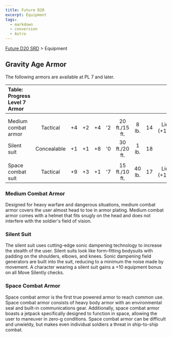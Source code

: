 ```yaml
---
title: Future D20
excerpt: Equipment
tags:
  - markdown
  - conversion
  - Astro
---
```






[Future D20 SRD]( / ) > Equipment




## Gravity Age Armor


The following armors are available at PL 7 and later.


| Table: Progress Level 7 Armor |  |  |  |  |  |  |  |  |  |
| :------------------------------- | :--: | :--: | :--: | :--: | :--: | :--: | :--: | :--: | --: |
|  |  |  |  |  |  |  |  |  |  |
|  |  |  |  |  |  |  |  |  |  |
| Medium combat armor | Tactical | +4 | +2 | +4 | '2 | 20 ft./15 ft. | 8 lb. | 14 | Lic (+1) |
| Silent suit | Concealable | +1 | +1 | +8 | '0 | 30 ft./20 ft. | 1 lb. | 18 |  |
|  |  |  |  |  |  |  |  |  |  |
| Space combat suit | Tactical | +9 | +3 | +1 | '7 | 15 ft./10 ft. | 40 lb. | 17 | Lic (+1) |



### Medium Combat Armor


Designed for heavy warfare and dangerous situations, medium combat armor covers the user almost head to toe in armor plating. Medium combat armor comes with a helmet that fits snugly on the head and does not interfere with the soldier's field of vision.


### Silent Suit


The silent suit uses cutting-edge sonic dampening technology to increase the stealth of the user. Silent suits look like form-fitting bodysuits with padding on the shoulders, elbows, and knees. Sonic dampening field generators are built into the suit, reducing to a minimum the noise made by movement. A character wearing a silent suit gains a +10 equipment bonus on all Move Silently checks.


### Space Combat Armor


Space combat armor is the first true powered armor to reach common use. Space combat armor consists of heavy body armor with an environmental seal and built-in communications gear. Additionally, space combat armor boasts a jetpack specifically designed to function in space, allowing the user to maneuver in zero-g conditions. Space combat armor can be difficult and unwieldy, but makes even individual soldiers a threat in ship-to-ship combat.



